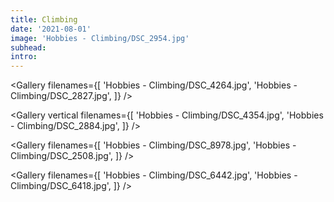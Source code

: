 ```yaml
---
title: Climbing
date: '2021-08-01'
image: 'Hobbies - Climbing/DSC_2954.jpg'
subhead:
intro:
---
```



<Gallery filenames={[
  'Hobbies - Climbing/DSC_4264.jpg',
  'Hobbies - Climbing/DSC_2827.jpg',
]} />

<Photo filename="Hobbies - Climbing/DSC_1642.jpg" />

<Gallery vertical filenames={[
  'Hobbies - Climbing/DSC_4354.jpg',
  'Hobbies - Climbing/DSC_2884.jpg',
]} />

<Photo filename="Hobbies - Climbing/DSC_2963.jpg" />


<Gallery filenames={[
  'Hobbies - Climbing/DSC_8978.jpg',
  'Hobbies - Climbing/DSC_2508.jpg',
]} />

<Photo filename="Hobbies - Climbing/DSC_9209.jpg" />

<Gallery filenames={[
  'Hobbies - Climbing/DSC_6442.jpg',
  'Hobbies - Climbing/DSC_6418.jpg',
]} />

<Photo filename="Hobbies - Climbing/DSC_2554.jpg" />
